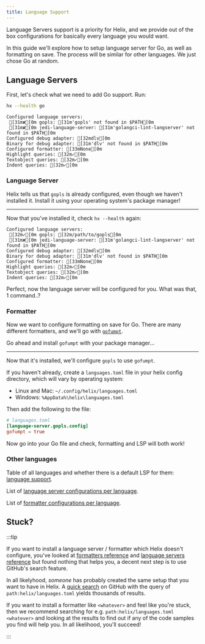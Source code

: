 ```yaml
---
title: Language Support
---
```


Language Servers support is a priority for Helix, and we provide out of the box configurations for basically every language you would want.

In this guide we'll explore how to setup language server for Go, as well as formatting on save. The process will be similar for other languages. We just chose Go at random.

## Language Servers

First, let's check what we need to add Go support. Run:

```sh
hx --health go
```

```ansi
Configured language servers:
 [31m✘[0m gopls: [31m'gopls' not found in $PATH[0m
 [31m✘[0m jedi-language-server: [31m'golangci-lint-langserver' not found in $PATH[0m
Configured debug adapter: [32mdlv[0m
Binary for debug adapter: [31m'dlv' not found in $PATH[0m
Configured formatter: [33mNone[0m
Highlight queries: [32m✓[0m
Textobject queries: [32m✓[0m
Indent queries: [32m✓[0m
```

### Language Server

Helix tells us that `gopls` is already configured, even though we haven't installed it. Install it using your operating system's package manager!

---

Now that you've installed it, check `hx --health` again:

```ansi
Configured language servers:
 [32m✓[0m gopls: [32m/path/to/gopls[0m
 [31m✘[0m jedi-language-server: [31m'golangci-lint-langserver' not found in $PATH[0m
Configured debug adapter: [32mdlv[0m
Binary for debug adapter: [31m'dlv' not found in $PATH[0m
Configured formatter: [33mNone[0m
Highlight queries: [32m✓[0m
Textobject queries: [32m✓[0m
Indent queries: [32m✓[0m
```

Perfect, now the language server will be configured for you. What was that, 1 command..?

### Formatter

Now we want to configure formatting on save for Go. There are many different formatters, and we'll go with [`gofumpt`](https://github.com/mvdan/gofumpt).

Go ahead and install `gofumpt` with your package manager...

---

Now that it's installed, we'll configure `gopls` to use `gofumpt`.

If you haven't already, create a `languages.toml` file in your helix config directory, which will vary by operating system:

- Linux and Mac: `~/.config/helix/languages.toml`
- Windows: `%AppData%\helix\languages.toml`

Then add the following to the file:

```toml
# languages.toml
[language-server.gopls.config]
gofumpt = true
```

Now go into your Go file and check, formatting and LSP will both work!

### Other languages

Table of all languages and whether there is a default LSP for them: [language support](http://localhost:4321/reference/languages#language-support).

List of [language server configurations per language](http://localhost:4321/reference/languages#language-support).

List of [formatter configurations per language](http://localhost:4321/reference/formatters).

## Stuck?

:::tip

If you want to install a language server / formatter which Helix doesn't configure, you've looked at [formatters reference](/reference/formatters) and [language servers reference](/reference/language-servers) but found nothing that helps you, a decent next step is to use GitHub's search feature.

In all likelyhood, _someone_ has probably created the same setup that you want to have in Helix. A [quick search](https://github.com/search?q=path%3Ahelix%2Flanguages.toml&type=code) on GitHub with the query of `path:helix/languages.toml` yields thousands of results.

If you want to install a formatter like `<whatever>` and feel like you're stuck, then we recommend searching for e.g. `path:helix/languages.toml <whatever>` and looking at the results to find out if any of the code samples you find will help you. In all likelihood, you'll succeed!

:::
